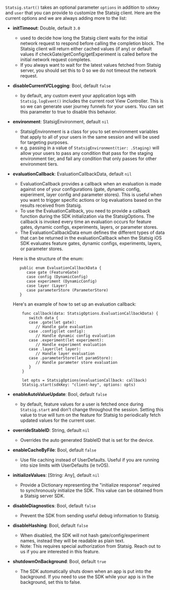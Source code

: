 `Statsig.start()` takes an optional parameter `options` in addition to `sdkKey` and `user` that you can provide to customize the Statsig client. Here are the current options and we are always adding more to the list:

- **initTimeout**: Double, default `3.0`
   - used to decide how long the Statsig client waits for the initial network request to respond before calling the completion block. The Statsig client will return either cached values (if any) or default values if checkGate/getConfig/getExperiment is called before the initial network request completes.
   - If you always want to wait for the latest values fetched from Statsig server, you should set this to 0 so we do not timeout the network request.

-  **disableCurrentVCLogging**: Bool, default `false`
   - by default, any custom event your application logs with `Statsig.logEvent()` includes the current root View Controller. This is so we can generate user journey funnels for your users. You can set this parameter to true to disable this behavior.

-  **environment**: StatsigEnvironment, default `nil`
   - StatsigEnvironment is a class for you to set environment variables that apply to all of your users in the same session and will be used for targeting purposes.
   - e.g. passing in a value of `StatsigEnvironment(tier: .Staging)` will allow your users to pass any condition that pass for the staging environment tier, and fail any condition that only passes for other environment tiers.

- **evaluationCallback**: EvaluationCallbackData, default `nil`
  - EvaluationCallback provides a callback when an evaluation is made against one of your configurations
  (gate, dynamic config, experiment, layer config and parameter stores). This is useful when you want to trigger specific actions or log evaluations based on the results received from Statsig.
  - To use the EvaluationCallback, you need to provide a callback function during the SDK initialization via the StatsigOptions. The callback is invoked every time an evaluation occurs for feature gates, dynamic configs, experiments, layers, or parameter stores.
  - The EvaluationCallbackData enum defines the different types of data that can be returned in the evaluationCallback when the Statsig iOS SDK evaluates feature gates, dynamic configs, experiments, layers, or parameter stores.

   Here is the structure of the enum:
   ```
      public enum EvaluationCallbackData {
         case gate (FeatureGate)
         case config (DynamicConfig)
         case experiment (DynamicConfig)
         case layer (Layer)
         case parameterStore (ParameterStore)
      }
   ```
   Here's an example of how to set up an evaluation callback:
  ```
      func callback(data: StatsigOptions.EvaluationCallbackData) {
         switch data {
         case .gate(let gate):
            // Handle gate evaluation
         case .config(let config):
            // Handle dynamic config evaluation
         case .experiment(let experiment):
            // Handle experiment evaluation
         case .layer(let layer):
            // Handle layer evaluation
         case .parameterStore(let paramStore):
            // Handle parameter store evaluation
         }
      }

      let opts = StatsigOptions(evaluationCallback: callback)
      Statsig.start(sdkKey: "client-key", options: opts)
   ```

-  **enableAutoValueUpdate**: Bool, default `false`
   - by default, feature values for a user is fetched once during `Statsig.start` and don't change throughout the session. Setting this value to true will turn on the feature for Statsig to periodically fetch updated values for the current user.

-  **overrideStableID**: String, default `nil`
   - Overrides the auto generated StableID that is set for the device.

-  **enableCacheByFile**: Bool, default `false`
   - Use file caching instead of UserDefaults. Useful if you are running into size limits with UserDefaults (ie tvOS).

-  **initializeValues**: [String: Any], default `nil`
   - Provide a Dictionary representing the "initialize response" required  to synchronously initialize the SDK.
     This value can be obtained from a Statsig server SDK.

-  **disableDiagnostics**: Bool, default `false`
   - Prevent the SDK from sending useful debug information to Statsig.

-  **disableHashing**: Bool, default `false`
   - When disabled, the SDK will not hash gate/config/experiment names, instead they will be readable as plain text.
   - Note: This requires special authorization from Statsig. Reach out to us if you are interested in this feature.

-  **shutdownOnBackground**: Bool, default `true`
   - The SDK automatically shuts down when an app is put into the background.
     If you need to use the SDK while your app is in the background, set this to false.
